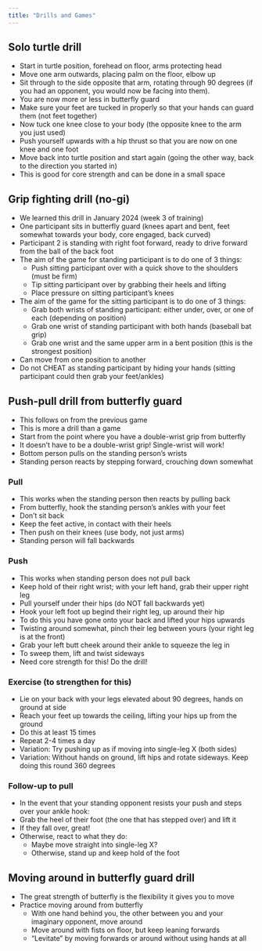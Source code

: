 ```yaml
---
title: "Drills and Games"
---
```


## Solo turtle drill 

- Start in turtle position, forehead on floor, arms protecting head
- Move one arm outwards, placing palm on the floor, elbow up
- Sit through to the side opposite that arm, rotating through 90 degrees (if you had an opponent, you would now be facing into them). 
- You are now more or less in butterfly guard 
- Make sure your feet are tucked in properly so that your hands can guard them (not feet together)
- Now tuck one knee close to your body (the opposite knee to the arm you just used)
- Push yourself upwards with a hip thrust so that you are now on one knee and one foot
- Move back into turtle position and start again (going the other way, back to the direction you started in)
- This is good for core strength and can be done in a small space


## Grip fighting drill (no-gi)

- We learned this drill in January 2024 (week 3 of training)
- One participant sits in butterfly guard (knees apart and bent, feet somewhat towards your body, core engaged, back curved)
- Participant 2 is standing with right foot forward, ready to drive forward from the ball of the back foot
- The aim of the game for standing participant is to do one of 3 things: 
  - Push sitting participant over with a quick shove to the shoulders (must be firm)
  - Tip sitting participant over by grabbing their heels and lifting
  - Place pressure on sitting participant's knees
- The aim of the game for the sitting participant is to do one of 3 things: 
  - Grab both wrists of standing participant: either under, over, or one of each (depending on position)
  - Grab one wrist of standing participant with both hands (baseball bat grip)
  - Grab one wrist and the same upper arm in a bent position (this is the strongest position)

- Can move from one position to another
- Do not CHEAT as standing participant by hiding your hands (sitting participant could then grab your feet/ankles)

## Push-pull drill from butterfly guard 

- This follows on from the previous game 
- This is more a drill than a game 
- Start from the point where you have a double-wrist grip from butterfly
- It doesn't have to be a double-wrist grip! Single-wrist will work! 
- Bottom person pulls on the standing person's wrists
- Standing person reacts by stepping forward, crouching down somewhat

### Pull

- This works when the standing person then reacts by pulling back
- From butterfly, hook the standing person's ankles with your feet 
- Don't sit back
- Keep the feet active, in contact with their heels 
- Then push on their knees (use body, not just arms)
- Standing person will fall backwards

### Push 

- This works when standing person does not pull back
- Keep hold of their right wrist; with your left hand, grab their upper right leg
- Pull yourself under their hips (do NOT fall backwards yet)
- Hook your left foot up begind their right leg, up around their hip
- To do this you have gone onto your back and lifted your hips upwards
- Twisting around somewhat, pinch their leg between yours (your right leg is at the front)
- Grab your left butt cheek around their ankle to squeeze the leg in
- To sweep them, lift and twist sideways 
- Need core strength for this! Do the drill! 

### Exercise (to strengthen for this)

- Lie on your back with your legs elevated about 90 degrees, hands on ground at side
- Reach your feet up towards the ceiling, lifting your hips up from the ground
- Do this at least 15 times 
- Repeat 2-4 times a day
- Variation: Try pushing up as if moving into single-leg X (both sides)
- Variation: Without hands on ground, lift hips and rotate sideways. Keep doing this round 360 degrees

### Follow-up to pull

- In the event that your standing opponent resists your push and steps over your ankle hook: 
- Grab the heel of their foot (the one that has stepped over) and lift it 
- If they fall over, great! 
- Otherwise, react to what they do:
  - Maybe move straight into single-leg X? 
  - Otherwise, stand up and keep hold of the foot 


## Moving around in butterfly guard drill 

- The great strength of butterfly is the flexibility it gives you to move 
- Practice moving around from butterfly
  - With one hand behind you, the other between you and your imaginary opponent, move around 
  - Move around with fists on floor, but keep leaning forwards
  - "Levitate" by moving forwards or around without using hands at all 

